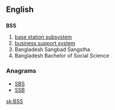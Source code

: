 ==English==

==={{initialism}}===
'''BSS'''
# [[base station subsystem]]
# [[business support system]]
# Bangladesh Sangbad Sangstha
# Bangladesh Bachelor of Social Science

===Anagrams===
* [[SBS#English|SBS]]
* [[SSB#English|SSB]]

[[sk:BSS]]